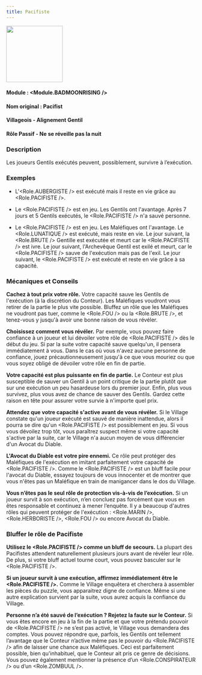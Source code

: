 ```yaml
---
title: Pacifiste
---
```



<img src='/img/blood-on-the-clocktower/roles/pacifiste.png' height='150' />

#### Module : <Module.BADMOONRISING />
#### Nom original : Pacifist
#### Villageois - Alignement Gentil
#### Rôle Passif - Ne se réveille pas la nuit

### Description

Les joueurs Gentils exécutés peuvent, possiblement, survivre à l’exécution.

### Exemples

- L'<Role.AUBERGISTE /> est exécuté mais il reste en vie grâce au <Role.PACIFISTE />.

- Le <Role.PACIFISTE /> est en jeu. Les Gentils ont l'avantage. Après 7 jours et 5 Gentils exécutés, le <Role.PACIFISTE /> n'a sauvé personne.

- Le <Role.PACIFISTE /> est en jeu. Les Maléfiques ont l'avantage. Le <Role.LUNATIQUE /> est exécuté, mais reste en vie. Le jour suivant, la <Role.BRUTE /> Gentille est exécutée et meurt car le <Role.PACIFISTE /> est ivre. Le jour suivant, l'Archevêque Gentil est exilé et meurt, car le <Role.PACIFISTE /> sauve de l'exécution mais pas de l'exil. Le jour suivant, le <Role.PACIFISTE /> est exécuté et reste en vie grâce à sa capacité.

### Mécaniques et Conseils

**Cachez à tout prix votre rôle.** Votre capacité sauve les Gentils de l'exécution (à la discrétion du Conteur). Les Maléfiques voudront vous retirer de la partie le plus vite possible. Bluffez un rôle que les Maléfiques ne voudront pas tuer, comme le <Role.FOU /> ou la <Role.BRUTE />, et tenez-vous y jusqu'à avoir une bonne raison de vous révéler.

**Choisissez comment vous révéler.** Par exemple, vous pouvez faire confiance à un joueur et lui dévoiler votre rôle de <Role.PACIFISTE /> dès le début du jeu. Si par la suite votre capacité sauve quelqu'un, il pensera immédiatement à vous. Dans le cas où vous n'avez aucune personne de confiance, jouez précautionneusement jusqu'à ce que vous mouriez ou que vous soyez obligé de dévoiler votre rôle en fin de partie.

**Votre capacité est plus puissante en fin de partie.** Le Conteur est plus susceptible de sauver un Gentil à un point critique de la partie plutôt que sur une exécution un peu hasardeuse lors du premier jour. Enfin, plus vous survivez, plus vous avez de chance de sauver des Gentils. Gardez cette raison en tête pour assurer votre survie à n'importe quel prix.

**Attendez que votre capacité s'active avant de vous révéler.** Si le Village constate qu'un joueur exécuté est sauvé de manière inattendue, alors il pourra se dire qu'un <Role.PACIFISTE /> est possiblement en jeu. Si vous vous dévoilez trop tôt, vous paraîtrez suspect même si votre capacité s'active par la suite, car le Village n'a aucun moyen de vous différencier d'un Avocat du Diable.

**L'Avocat du Diable est votre pire ennemi.** Ce rôle peut protéger des Maléfiques de l'exécution en imitant parfaitement votre capacité de <Role.PACIFISTE />. Comme le <Role.PACIFISTE /> est un bluff facile pour l'avocat du Diable, essayez toujours de vous innocenter et de montrer que vous n'êtes pas un Maléfique en train de manigancer dans le dos du Village.

**Vous n’êtes pas le seul rôle de protection vis-à-vis de l’exécution.** Si un joueur survit à son exécution, n’en concluez pas forcément que vous en êtes responsable et continuez à mener l’enquête. Il y a beaucoup d'autres rôles qui peuvent protéger de l'exécution : <Role.MARIN />, <Role.HERBORISTE />, <Role.FOU /> ou encore Avocat du Diable.

### Bluffer le rôle de Pacifiste

**Utilisez le <Role.PACIFISTE /> comme un bluff de secours.** La plupart des Pacifistes attendent naturellement plusieurs jours avant de révéler leur rôle. De plus, si votre bluff actuel tourne court, vous pouvez basculer sur le <Role.PACIFISTE />.

**Si un joueur survit à une exécution, affirmez immédiatement être le <Role.PACIFISTE />.** Comme le Village enquêtera et cherchera à assembler les pièces du puzzle, vous apparaitrez digne de confiance. Même si une autre explication survient par la suite, vous aurez acquis la confiance du Village.

**Personne n’a été sauvé de l’exécution ? Rejetez la faute sur le Conteur.** Si vous êtes encore en jeu à la fin de la partie et que votre prétendu pouvoir de <Role.PACIFISTE /> ne s’est pas activé, le Village vous demandera des comptes. Vous pouvez répondre que, parfois, les Gentils ont tellement l’avantage que le Conteur n’active même pas le pouvoir du <Role.PACIFISTE /> afin de laisser une chance aux Maléfiques. Ceci est parfaitement possible, bien qu'inhabituel, que le Conteur ait pris ce genre de décisions. Vous pouvez également mentionner la présence d’un <Role.CONSPIRATEUR /> ou d’un <Role.ZOMBUUL />.

